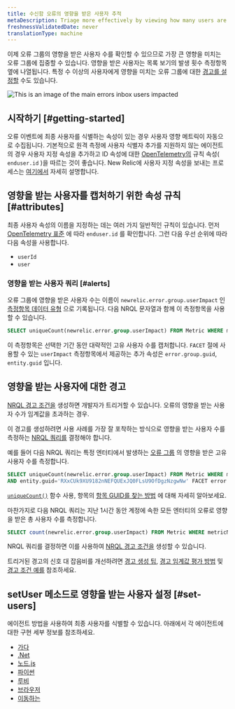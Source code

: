 ```yaml
---
title: 수신함 오류의 영향을 받은 사용자 추적
metaDescription: Triage more effectively by viewing how many users are impacted by an error group.
freshnessValidatedDate: never
translationType: machine
---
```



이제 오류 그룹의 영향을 받은 사용자 수를 확인할 수 있으므로 가장 큰 영향을 미치는 오류 그룹에 집중할 수 있습니다. 영향을 받은 사용자는 목록 보기의 발생 횟수 측정항목 옆에 나열됩니다. 특정 수 이상의 사용자에게 영향을 미치는 오류 그룹에 대한 [경고를 설정할](/docs/errors-inbox/error-users-impacted/#alerting-on-users-impacted) 수도 있습니다.

<img
  title="An image showing how to navigate users impacted"
  alt="This is an image of the main errors inbox users impacted"
  src={errorsinboxUsersImpacted}
/>

## 시작하기 [#getting-started]

오류 이벤트에 최종 사용자를 식별하는 속성이 있는 경우 사용자 영향 메트릭이 자동으로 수집됩니다. 기본적으로 원격 측정에 사용자 식별자 추가를 지원하지 않는 에이전트의 경우 사용자 지정 속성을 추가하고 ID 속성에 대한 [OpenTelemetry의](/docs/more-integrations/open-source-telemetry-integrations/opentelemetry/opentelemetry-introduction) 규칙 속성( `enduser.id` )을 따르는 것이 좋습니다. New Relic에 사용자 지정 속성을 보내는 프로세스는 [여기에서](/docs/data-apis/custom-data/custom-events/collect-custom-attributes/#enabling-custom) 자세히 설명합니다.

## 영향을 받는 사용자를 캡처하기 위한 속성 규칙 [#attributes]

최종 사용자 속성의 이름을 지정하는 데는 여러 가지 일반적인 규칙이 있습니다. 먼저 [OpenTelemetry 표준](https://opentelemetry.io/docs/reference/specification/trace/semantic_conventions/span-general/#general-identity-attributes) 에 따라 `enduser.id` 를 확인합니다. 그런 다음 우선 순위에 따라 다음 속성을 사용합니다.

* `userId`
* `user`

### 영향을 받는 사용자 쿼리 [#alerts]

오류 그룹에 영향을 받은 사용자 수는 이름이 `newrelic.error.group.userImpact` 인 [측정항목 데이터 유형](/docs/data-apis/understand-data/metric-data/metric-data-type/) 으로 기록됩니다. 다음 NRQL 문자열과 함께 이 측정항목을 사용할 수 있습니다.

```sql
SELECT uniqueCount(newrelic.error.group.userImpact) FROM Metric WHERE metricName='newrelic.error.group.userImpact'
```

이 측정항목은 선택한 기간 동안 대략적인 고유 사용자 수를 캡처합니다. `FACET` 절에 사용할 수 있는 `userImpact` 측정항목에서 제공하는 추가 속성은 `error.group.guid`, `entity.guid` 입니다.

## 영향을 받는 사용자에 대한 경고

[NRQL 경고 조건을](/docs/alerts-applied-intelligence/new-relic-alerts/alert-conditions/create-alert-conditions/) 생성하면 개발자가 트리거할 수 있습니다. <InlinePopover type="alerts"/>오류의 영향을 받는 사용자 수가 임계값을 초과하는 경우.

이 경고를 생성하려면 사용 사례를 가장 잘 포착하는 방식으로 영향을 받는 사용자 수를 측정하는 [NRQL 쿼리를](/docs/query-your-data/nrql-new-relic-query-language/get-started/introduction-nrql-new-relics-query-language/) 결정해야 합니다.

예를 들어 다음 NRQL 쿼리는 특정 엔터티에서 발생하는 [오류 그룹](/docs/errors-inbox/errors-inbox/#groups) 의 영향을 받은 고유 사용자 수를 측정합니다.

```sql
SELECT uniqueCount(newrelic.error.group.userImpact) FROM Metric WHERE metricName='newrelic.error.group.userImpact' 
AND entity.guid='RXxCUk9XU9182nNEFQUExJQ0FLsU9OfDgzNzgwNw' FACET error.group.guid TIMESERIES
```

[`uniqueCount()`](/docs/alerts-applied-intelligence/new-relic-alerts/alert-conditions/create-nrql-alert-conditions/) 함수 사용, 항목의 [항목 GUID를 찾는 방법](/docs/new-relic-solutions/new-relic-one/core-concepts/what-entity-new-relic/#find) 에 대해 자세히 알아보세요.

마찬가지로 다음 NRQL 쿼리는 지난 1시간 동안 계정에 속한 모든 엔터티의 오류로 영향을 받은 총 사용자 수를 측정합니다.

```sql
SELECT count(newrelic.error.group.userImpact) FROM Metric WHERE metricName='newrelic.error.group.userImpact' SINCE 1 hour ago TIMESERIES
```

NRQL 쿼리를 결정하면 이를 사용하여 [NRQL 경고 조건을](/docs/alerts-applied-intelligence/new-relic-alerts/alert-conditions/create-nrql-alert-conditions/#create) 생성할 수 있습니다.

트리거된 경고의 신호 대 잡음비를 개선하려면 [경고 생성 팁](/docs/alerts-applied-intelligence/new-relic-alerts/alert-conditions/create-nrql-alert-conditions/#condition-tips), [경고 임계값 평가 방법](/docs/alerts-applied-intelligence/new-relic-alerts/alert-conditions/create-nrql-alert-conditions/#advanced-signal) 및 [경고 조건 예를](/docs/alerts-applied-intelligence/new-relic-alerts/alert-conditions/create-nrql-alert-conditions/#examples) 참조하세요.

## setUser 메소드로 영향을 받는 사용자 설정 [#set-users]

에이전트 방법을 사용하여 최종 사용자를 식별할 수 있습니다. 아래에서 각 에이전트에 대한 구현 세부 정보를 참조하세요.

* [가다](/docs/apm/agents/go-agent/api-guides/guide-using-go-agent-api/#user-tracking)
* [.Net](/docs/apm/agents/net-agent/net-agent-api/itransaction/#setuserid)
* [노드.js](/docs/apm/agents/nodejs-agent/api-guides/nodejs-agent-api/#setUserID)
* [파이썬](/docs/apm/agents/python-agent/python-agent-api/setuserid-python-agent-api/)
* [루비](/docs/apm/agents/ruby-agent/api-guides/sending-handled-errors-new-relic/#user-tracking)
* [브라우저](/docs/browser/new-relic-browser/browser-apis/setuserid/)
* [이동하는](/docs/data-apis/custom-data/custom-events/report-mobile-monitoring-custom-events-attributes/#track-user)